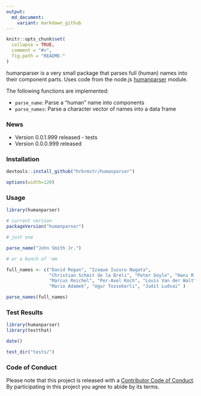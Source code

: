 ```yaml
---
output:
  md_document:
    variant: markdown_github
---
```


<!-- README.md is generated from README.Rmd. Please edit that file -->

```r
knitr::opts_chunk$set(
  collapse = TRUE,
  comment = "#>",
  fig.path = "README-"
)
```

humanparser is a very small package that parses full (human) names into their component parts. Uses code from the node.js [humanparser](https://github.com/chovy/humanparser) module.

The following functions are implemented:

- `parse_name`:	Parse a "human" name into components
- `parse_names`:	Parse a character vector of names into a data frame

### News

- Version 0.0.1.999 released - tests
- Version 0.0.0.999 released

### Installation

```r
devtools::install_github("hrbrmstr/humanparser")
```

```r
options(width=120)
```

### Usage

```r
library(humanparser)

# current verison
packageVersion("humanparser")

# just one

parse_name("John Smith Jr.")

# or a bunch of 'em

full_names <- c("David Regan", "Izaque Iuzuru Nagata", 
                "Christian Schmit de la Breli", "Peter Doyle", "Hans R.Bruetsch", 
                "Marcus Reichel", "Per-Axel Koch", "Louis Van der Walt", 
                "Mario Adamek", "Ugur Tozsekerli", "Judit Ludvai" )

parse_names(full_names)

```

### Test Results

```r
library(humanparser)
library(testthat)

date()

test_dir("tests/")
```

### Code of Conduct

Please note that this project is released with a [Contributor Code of Conduct](CONDUCT.md). 
By participating in this project you agree to abide by its terms.
